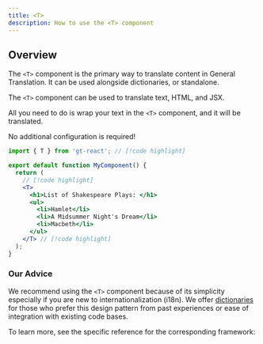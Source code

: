 ```yaml
---
title: <T>
description: How to use the <T> component
---
```


## Overview

The `<T>` component is the primary way to translate content in General Translation.
It can be used alongside dictionaries, or standalone.

The `<T>` component can be used to translate text, HTML, and JSX.

All you need to do is wrap your text in the `<T>` component, and it will be translated.

No additional configuration is required!

```jsx
import { T } from 'gt-react'; // [!code highlight]

export default function MyComponent() {
  return (
    // [!code highlight]
    <T>
      <h1>List of Shakespeare Plays: </h1>
      <ul>
        <li>Hamlet</li>
        <li>A Midsummer Night's Dream</li>
        <li>Macbeth</li>
      </ul>
    </T> // [!code highlight]
  );
}
```


### Our Advice

We recommend using the `<T>` component because of its simplicity especially if you are new to internationalization (i18n).
We offer [dictionaries](/docs/next/reference/dictionary-reference) for those who prefer this design pattern from past experiences or ease of integration with existing code bases.

To learn more, see the specific reference for the corresponding framework:
  
<Cards>
  <Card
    href="/docs/next/reference/t-reference"
    title="Next.js"
  />
  <Card
    href="/docs/react/guides/jsx"
    title="React"
  />
</Cards>
